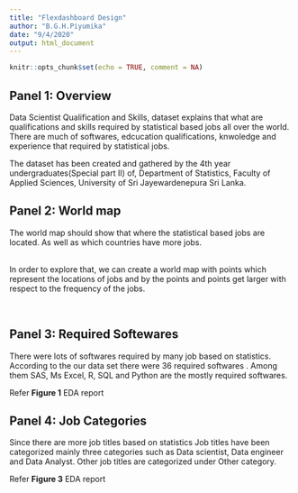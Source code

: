 ---
title: "Flexdashboard Design"
author: "B.G.H.Piyumika"
date: "9/4/2020"
output: html_document
---

```{r setup, include=FALSE}
knitr::opts_chunk$set(echo = TRUE, comment = NA)
```

## **Panel 1: Overview**

Data Scientist Qualification and Skills, dataset explains that what are qualifications and skills required by statistical based jobs all over the world. There are much of softwares, edcucation qualifications, knwoledge and experience that required by statistical jobs. 

The dataset has been created and gathered by the 4th year undergraduates(Special part II) of, Department of Statistics, Faculty of Applied Sciences, University of Sri Jayewardenepura Sri Lanka.
<br />

## **Panel 2: World map**

The world map should show that where the statistical based jobs are located. As well as which countries have more jobs.<br /><br />

In order to explore that, we can create a world map with points which represent the locations of jobs and by the points and points get larger with respect to the frequency of the jobs.

<br />


## **Panel 3: Required Softewares**

There were lots of softwares required by many job based on statistics. According to the our data set there were 36 required softwares . Among them SAS, Ms Excel, R, SQL and Python are the mostly required softwares.

Refer **Figure 1**  EDA report

## **Panel 4: Job Categories**

Since there are more job titles based on statistics Job titles have been categorized mainly three categories such as Data scientist, Data engineer and Data Analyst. Other job titles are categorized under Other category.

Refer **Figure 3**  EDA report



